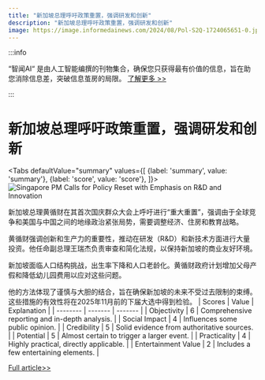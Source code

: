 ```yaml
---
title: "新加坡总理呼吁政策重置，强调研发和创新"
description: "新加坡总理呼吁政策重置，强调研发和创新"
image: https://image.informedainews.com/2024/08/Pol-S2Q-1724065651-0.jpg
---
```



:::info

“智闻AI“ 是由人工智能编撰的刊物集合，确保您只获得最有价值的信息，旨在助您消除信息差，突破信息茧房的局限。  [了解更多 >>](/)

:::

# 新加坡总理呼吁政策重置，强调研发和创新


<Tabs
	defaultValue="summary"
	values={[
	{label: 'summary', value: 'summary'},
	{label: 'score', value: 'score'},
]}>
<TabItem value="summary">
<img
  src="https://image.informedainews.com/2024/08/Pol-S2Q-1724065651-0.jpg"
  alt="Singapore PM Calls for Policy Reset with Emphasis on R&D and Innovation"
/>



新加坡总理黄循财在其首次国庆群众大会上呼吁进行“重大重置”，强调由于全球竞争和美国与中国之间的地缘政治紧张局势，需要调整经济、住房和教育战略。

黄循财强调创新和生产力的重要性，推动在研发（R&D）和新技术方面进行大量投资。他任命副总理王瑞杰负责审查和简化法规，以保持新加坡的商业友好环境。

新加坡面临人口结构挑战，出生率下降和人口老龄化。黄循财政府计划增加父母产假和降低幼儿园费用以应对这些问题。

他的方法体现了谨慎与大胆的结合，旨在确保新加坡的未来不受过去限制的束缚。这些措施的有效性将在2025年11月前的下届大选中得到检验。
</TabItem>
<TabItem value="score">
	| Scores     | Value   | Explanation |
	| -------- | ------- | ------- |
	| Objectivity  | 6    | Comprehensive reporting and in-depth analysis.    |
	| Social Impact | 4     | Influences some public opinion.    |
	| Credibility    | 5    | Solid evidence from authoritative sources.    |
	| Potential    | 5    | Almost certain to trigger a larger event.    |
	| Practicality    | 4    | Highly practical, directly applicable.    |
	| Entertainment Value    | 2    | Includes a few entertaining elements.    |
</TabItem>
</Tabs>

[Full article>>](https://asia.nikkei.com/Politics/Singapore-PM-Wong-calls-for-major-reset-with-R-D-push-regulatory-review)
